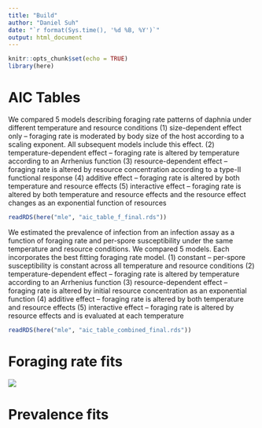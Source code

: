 ```yaml
---
title: "Build"
author: "Daniel Suh"
date: "`r format(Sys.time(), '%d %B, %Y')`"
output: html_document
---
```


```r
knitr::opts_chunk$set(echo = TRUE)
library(here)
```



# AIC Tables

We compared 5 models describing foraging rate patterns of daphnia under different temperature and resource conditions
(1) size-dependent effect only -- foraging rate is moderated by body size of the host according to a scaling exponent. All subsequent models include this effect.
(2) temperature-dependent effect -- foraging rate is altered by temperature according to an Arrhenius function
(3) resource-dependent effect -- foraging rate is altered by resource concentration according to a type-II functional response
(4) additive effect -- foraging rate is altered by both temperature and resource effects
(5) interactive effect -- foraging rate is altered by both temperature and resource effects and the resource effect changes as an exponential function of resources
```r
readRDS(here("mle", "aic_table_f_final.rds"))
```

We estimated the prevalence of infection from an infection assay as a function of foraging rate and per-spore susceptibility under the same temperature and resource conditions. We compared 5 models. Each incorporates the best fitting foraging rate model.
(1) constant -- per-spore susceptibility is constant across all temperature and resource conditions
(2) temperature-dependent effect -- foraging rate is altered by temperature according to an Arrhenius function
(3) resource-dependent effect -- foraging rate is altered by initial resource concentration as an exponential function
(4) additive effect -- foraging rate is altered by both temperature and resource effects
(5) interactive effect -- foraging rate is altered by resource effects and is evaluated at each temperature
```r
readRDS(here("mle", "aic_table_combined_final.rds"))
```


# Foraging rate fits

![](mle/fit_plots/f_fits_final.png)


# Prevalence fits






